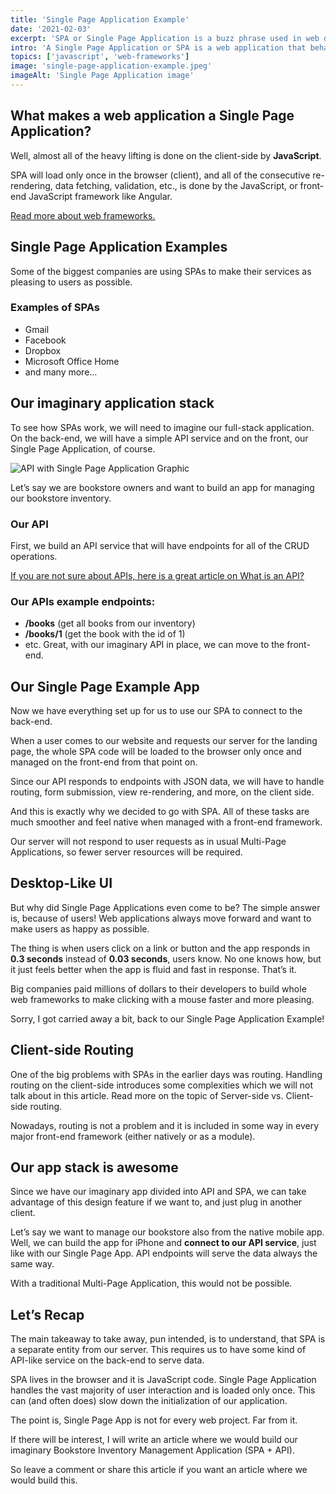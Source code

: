 ```yaml
---
title: 'Single Page Application Example'
date: '2021-02-03'
excerpt: 'SPA or Single Page Application is a buzz phrase used in web development. But do developers understand what it means and how the underlying architecture differs from other types of architecture?'
intro: 'A Single Page Application or SPA is a web application that behaves very much like desktop or native applications. It is smooth, its UI is fast and responsive. How so?'
topics: ['javascript', 'web-frameworks']
image: 'single-page-application-example.jpeg'
imageAlt: 'Single Page Application image'
---
```


## What makes a web application a Single Page Application?

Well, almost all of the heavy lifting is done on the client-side by **JavaScript**.

SPA will load only once in the browser (client), and all of the consecutive re-rendering, data fetching, validation, etc., is done by the JavaScript, or front-end JavaScript framework like Angular.

[Read more about web frameworks.](https://jstopics.com/articles/web-frameworks-what-are-they)

## Single Page Application Examples

Some of the biggest companies are using SPAs to make their services as pleasing to users as possible.

### Examples of SPAs

- Gmail
- Facebook
- Dropbox
- Microsoft Office Home
- and many more…

## Our imaginary application stack

To see how SPAs work, we will need to imagine our full-stack application. On the back-end, we will have a simple API service and on the front, our Single Page Application, of course.

![API with Single Page Application Graphic](/images/articles/api-spa.jpeg 'API to SPA')

Let’s say we are bookstore owners and want to build an app for managing our bookstore inventory.

### Our API

First, we build an API service that will have endpoints for all of the CRUD operations.

[If you are not sure about APIs, here is a great article on What is an API?](https://www.freecodecamp.org/news/what-is-an-api-in-english-please-b880a3214a82)

### Our APIs example endpoints:

- **/books** (get all books from our inventory)
- **/books/1** (get the book with the id of 1)
- etc.
  Great, with our imaginary API in place, we can move to the front-end.

## Our Single Page Example App

Now we have everything set up for us to use our SPA to connect to the back-end.

When a user comes to our website and requests our server for the landing page, the whole SPA code will be loaded to the browser only once and managed on the front-end from that point on.

Since our API responds to endpoints with JSON data, we will have to handle routing, form submission, view re-rendering, and more, on the client side.

And this is exactly why we decided to go with SPA. All of these tasks are much smoother and feel native when managed with a front-end framework.

Our server will not respond to user requests as in usual Multi-Page Applications, so fewer server resources will be required.

## Desktop-Like UI

But why did Single Page Applications even come to be? The simple answer is, because of users! Web applications always move forward and want to make users as happy as possible.

The thing is when users click on a link or button and the app responds in **0.3 seconds** instead of **0.03 seconds**, users know. No one knows how, but it just feels better when the app is fluid and fast in response. That’s it.

Big companies paid millions of dollars to their developers to build whole web frameworks to make clicking with a mouse faster and more pleasing.

Sorry, I got carried away a bit, back to our Single Page Application Example!

## Client-side Routing

One of the big problems with SPAs in the earlier days was routing. Handling routing on the client-side introduces some complexities which we will not talk about in this article. Read more on the topic of Server-side vs. Client-side routing.

Nowadays, routing is not a problem and it is included in some way in every major front-end framework (either natively or as a module).

## Our app stack is awesome

Since we have our imaginary app divided into API and SPA, we can take advantage of this design feature if we want to, and just plug in another client.

Let’s say we want to manage our bookstore also from the native mobile app. Well, we can build the app for iPhone and **connect to our API service**, just like with our Single Page App. API endpoints will serve the data always the same way.

With a traditional Multi-Page Application, this would not be possible.

## Let’s Recap

The main takeaway to take away, pun intended, is to understand, that SPA is a separate entity from our server. This requires us to have some kind of API-like service on the back-end to serve data.

SPA lives in the browser and it is JavaScript code. Single Page Application handles the vast majority of user interaction and is loaded only once. This can (and often does) slow down the initialization of our application.

The point is, Single Page App is not for every web project. Far from it.

If there will be interest, I will write an article where we would build our imaginary Bookstore Inventory Management Application (SPA + API).

So leave a comment or share this article if you want an article where we would build this.
